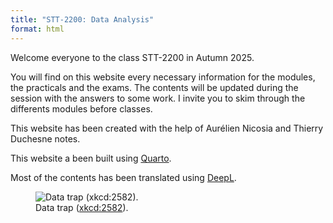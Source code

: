 ```yaml
---
title: "STT-2200: Data Analysis"
format: html
---
```


Welcome everyone to the class STT-2200 in Autumn 2025.

You will find on this website every necessary information for the modules, the practicals and the exams. The contents will be updated during the session with the answers to some work. I invite you to skim through the differents modules before classes.

This website has been created with the help of Aurélien Nicosia and Thierry Duchesne notes.

This website a been built using [Quarto](https://quarto.org/docs/websites).

Most of the contents has been translated using [DeepL](https://www.deepl.com/en/translator).

![Data trap ([xkcd:2582](https://xkcd.com/2582/)).](./include/data_trap.png)

